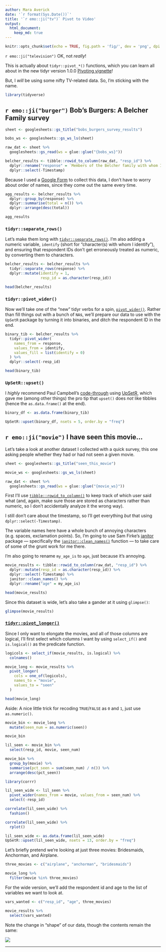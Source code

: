 ```yaml
---
author: Mara Averick
date: '`r format(Sys.Date())`'
title: '`r emo::ji("tv")` Pivot to Video'
output:
  html_document:
    keep_md: true
---
```


```r
knitr::opts_chunk$set(echo = TRUE, fig.path = 'fig/', dev = 'png', dpi = 144, fig.retina = 2)
```

`r emo::ji("television")` OK, not _really_! 

This is actually about `tidyr::pivot_*()` functions, which you can learn all
about in the new tidyr version 1.0.0 [Pivoting
vignette](https://tidyr.tidyverse.org/articles/pivot.html)! 

But, I *will* be using some nifty TV-related data. So, I'm sticking
with the name.

```r
library(tidyverse)
```


## `r emo::ji("burger")` Bob's Burgers: A Belcher Family survey

```r
sheet <- googlesheets::gs_title("bobs_burgers_survey_results")

bobs_ws <- googlesheets::gs_ws_ls(sheet)
```

```r
raw_dat <- sheet %>% 
  googlesheets::gs_read(ws = glue::glue("{bobs_ws}"))
```


```r
belcher_results <- tibble::rowid_to_column(raw_dat, "resp_id") %>%
  dplyr::rename("response" = `Members of the Belcher family with whom I identify (select all that apply)`) %>%
  dplyr::select(-Timestamp)
```

Because I used a [Google Form](https://docs.google.com/forms/d/e/1FAIpQLScYLAkzDzEOWvXrn601Vt79S6DsKLkv12NUsqbo72j1fmapWA/viewform) to collect this data, I don't have to worry about
order of names, since they come out the same every time.

```r
agg_results <- belcher_results %>%
  dplyr::group_by(response) %>%
  dplyr::summarise(total = n()) %>%
  dplyr::arrange(desc(total))

agg_results
```

### `tidyr::separate_rows()`

Let's make them long with
[`tidyr::separate_rows()`](https://tidyr.tidyverse.org/dev/reference/separate_rows.html).
I'm also adding a numeric variable, `identify` (short for "character(s) with
whom I identify"), and ensuring that respondent IDs don't get erroneously
treated as numeric, by converting them to characters.

```r
belcher_results <- belcher_results %>%
  tidyr::separate_rows(response) %>%
  dplyr::mutate(identify = 1,
                resp_id = as.character(resp_id))

head(belcher_results)
```

### `tidyr::pivot_wider()`

Now we'll take one of the "new" tidyr verbs for a spin, [`pivot_wider()`](https://tidyr.tidyverse.org/dev/reference/pivot_wider.html). 
Rather than fill things out with a bunch of `NA`s, we'll prepare our data 
to use with the `UpSetR` package by turning it into binaries, and ditch the 
respondent ID in the end.

```r
binary_tib <- belcher_results %>%
  tidyr::pivot_wider(
    names_from = response,
    values_from = identify,
    values_fill = list(identify = 0)
  ) %>%
  dplyr::select(-resp_id)

head(binary_tib)
```

### `UpSetR::upset()`

I *highly* recommend Paul Campbell's
[code-through](https://www.cultureofinsight.com/blog/2018/01/25/2018-01-25-visualising-twitter-follower-overlap/)
using [UpSetR](https://github.com/hms-dbmi/UpSetR), which gave me (among other things) the pro tip that `upset()` does
*not* like tibbles (hence the `as.data.frame()` at the end).

```r
binary_df <- as.data.frame(binary_tib)
```

```r
UpSetR::upset(binary_df, nsets = 5, order.by = "freq")
```

## `r emo::ji("movie")` I have seen this movie...

Let's take a look at another dataset I collected with a quick survey, this one asking people whether they had or had not seen a given movie.

```r
sheet <- googlesheets::gs_title("seen_this_movie")

movie_ws <- googlesheets::gs_ws_ls(sheet)

raw_dat <- sheet %>% 
  googlesheets::gs_read(ws = glue::glue("{movie_ws}"))
```

First I'll use [`tibble::rowid_to_column()`](https://tibble.tidyverse.org/reference/rownames.html) to keep track of which user said what (and, again, make sure those are stored as characters rather than numeric, so I don't accidentally analyze it the wrong way).

I still don't care about the timestamp, so I'll get everything _but_ that using `dplyr::select(-Timestamp)`.

The variable names here have a whole bunch of annoying characters (e.g. spaces, exclamation points). So, I'm going to use Sam Firke's [janitor](https://sfirke.github.io/janitor/) package — specifically the  [`janitor::clean_names()`](https://sfirke.github.io/janitor/reference/clean_names.html) function — to take care of some of the grunt work for me there.

I'm also going to rename `my_age_is` to `age`, just because it's annoying.

```r
movie_results <- tibble::rowid_to_column(raw_dat, "resp_id") %>%
  dplyr::mutate(resp_id = as.character(resp_id)) %>%
  dplyr::select(-Timestamp) %>%
  janitor::clean_names() %>%
  dplyr::rename("age" = my_age_is)

head(movie_results)
```

Since this dataset is wide, let's also take a gander at it using `glimpse()`:

```r
glimpse(movie_results)
```

### [`tidyr::pivot_longer()`](https://tidyr.tidyverse.org/reference/pivot_longer.html)

Since I only want to elongate the movies, and all of those columns are logical, I'll first select which columns I want by using `select_if()` and `is.logical()` as the predicate function.

```r
logicols <- select_if(movie_results, is.logical) %>%
  colnames()

movie_long <- movie_results %>%
  pivot_longer(
    cols = one_of(logicols),
    names_to = "movie",
    values_to = "seen"
  )

head(movie_long)
```
Aside: A nice little trick for recoding `TRUE`/`FALSE` as `0` and `1`, just use `as.numeric()`.

```r
movie_bin <- movie_long %>%
  mutate(seen_num = as.numeric(seen))

movie_bin
```

```r
lil_seen <- movie_bin %>%
  select(resp_id, movie, seen_num)

movie_bin %>%
  group_by(movie) %>%
  summarise(pct_seen = sum(seen_num) / n()) %>%
  arrange(desc(pct_seen))
```

```r
library(corrr)

lil_seen_wide <- lil_seen %>%
  pivot_wider(names_from = movie, values_from = seen_num) %>%
  select(-resp_id)

correlate(lil_seen_wide) %>%
  fashion()
```

```r
correlate(lil_seen_wide) %>%
  rplot()
```


```r
lil_seen_wide <- as.data.frame(lil_seen_wide)
UpSetR::upset(lil_seen_wide, nsets = 13, order.by = "freq")
```

Let's briefly pretend we're looking at just three movies: Bridesmaids, Anchorman, and Airplane.

```r
three_movies <- c("airplane", "anchorman", "bridesmaids")
```

```r
movie_long %>%
  filter(movie %in% three_movies)
```

For the wide version, we'll add the respondent id and age to the list of variables we want to look at.
```r
vars_wanted <- c("resp_id", "age", three_movies)

movie_results %>%
  select(vars_wanted)
```

Note the change in "shape" of our data, though the contents remain the same:

![](https://i.imgur.com/JcIlr51.png)

---
<!--
```r
devtools::session_info()
```
-->



